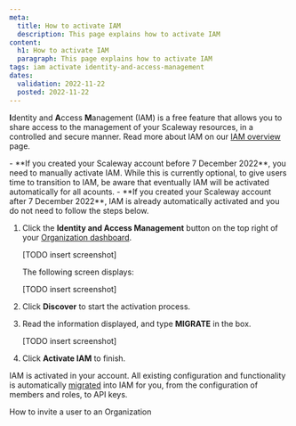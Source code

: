 ```yaml
---
meta:
  title: How to activate IAM
  description: This page explains how to activate IAM
content:
  h1: How to activate IAM
  paragraph: This page explains how to activate IAM
tags: iam activate identity-and-access-management
dates:
  validation: 2022-11-22
  posted: 2022-11-22
---
```


**I**dentity and **A**ccess **M**anagement (IAM) is a free feature that allows you to share access to the management of your Scaleway resources, in a controlled and secure manner. Read more about IAM on our [IAM overview](/identity-and-access-management/iam/reference-content/migration/) page.

<Message type="note">
        - **If you created your Scaleway account before 7 December 2022**, you need to manually activate IAM. While this is currently optional, to give users time to transition to IAM, be aware that eventually IAM will be activated automatically for all acounts.
        - **If you created your Scaleway account after 7 December 2022**, IAM is already automatically activated and you do not need to follow the steps below.
</Message>

1. Click the **Identity and Access Management** button on the top right of your [Organization dashboard](https://console.scaleway.com/organization).

    [TODO insert screenshot]

    The following screen displays:

    [TODO insert screenshot]

2. Click **Discover** to start the activation process.

3. Read the information displayed, and type **MIGRATE** in the box.

    [TODO insert screenshot]

4. Click **Activate IAM** to finish.

IAM is activated in your account. All existing configuration and functionality is automatically [migrated](/identity-and-access-management/iam/reference-content/migration/) into IAM for you, from the configuration of members and roles, to API keys.

<Navigation title="See Also">
  <NextButton to="/identity-and-access-management/iam/how-to/invite-user-to-orga/">How to invite a user to an Organization</NextButton>
</Navigation>
